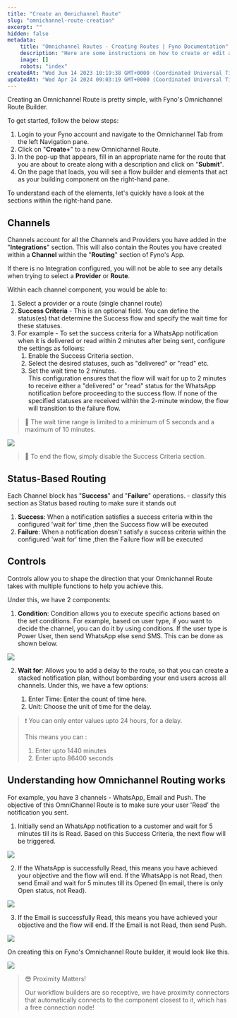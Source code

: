 ```yaml
---
title: "Create an Omnichannel Route"
slug: "omnichannel-route-creation"
excerpt: ""
hidden: false
metadata:
    title: "Omnichannel Routes - Creating Routes | Fyno Documentation"
    description: "Here are some instructions on how to create or edit an omnichannel route."
    image: []
    robots: "index"
createdAt: "Wed Jun 14 2023 10:19:38 GMT+0000 (Coordinated Universal Time)"
updatedAt: "Wed Apr 24 2024 09:03:19 GMT+0000 (Coordinated Universal Time)"
---
```


Creating an Omnichannel Route is pretty simple, with Fyno's Omnichannel Route Builder.

To get started, follow the below steps:

1. Login to your Fyno account and navigate to the Omnichannel Tab from the left Navigation pane.
2. Click on "**Create+**" to a new Omnichannel Route.
3. In the pop-up that appears, fill in an appropriate name for the route that you are about to create along with a description and click on "**Submit**".
4. On the page that loads, you will see a flow builder and elements that act as your building component on the right-hand pane.

To understand each of the elements, let's quickly have a look at the sections within the right-hand pane.

## Channels

Channels account for all the Channels and Providers you have added in the "**Integrations**" section. This will also contain the Routes you have created within a **Channel** within the "**Routing**" section of Fyno's App.

If there is no Integration configured, you will not be able to see any details when trying to select a **Provider** or **Route**.

Within each channel component, you would be able to:

1. Select a provider or a route (single channel route)
2. **Success Criteria** - This is an optional field. You can define the status(es) that determine the Success flow and specify the wait time for these statuses.
3. For example - To set the success criteria for a WhatsApp notification when it is delivered or read within 2 minutes after being sent, configure the settings as follows:
    1. Enable the Success Criteria section.
    2. Select the desired statuses, such as "delivered" or "read" etc.
    3. Set the wait time to 2 minutes.  
       This configuration ensures that the flow will wait for up to 2 minutes to receive either a "delivered" or "read" status for the WhatsApp notification before proceeding to the success flow. If none of the specified statuses are received within the 2-minute window, the flow will transition to the failure flow.

> 📘 The wait time range is limited to a minimum of 5 seconds and a maximum of 10 minutes.

![](/images/44d4aef-new_omni_status.png)

> 📘 To end the flow, simply disable the Success Criteria section.

## Status-Based Routing

Each Channel block has "**Success**" and "**Failure**" operations. - classify this section as Status based routing to make sure it stands out

1. **Success**: When a notification satisfies a success criteria within the configured 'wait for' time ,then the Success flow will be executed
2. **Failure**: When a notification doesn't satisfy a success criteria within the configured 'wait for' time ,then the Failure flow will be executed

## Controls

Controls allow you to shape the direction that your Omnichannel Route takes with multiple functions to help you achieve this.

Under this, we have 2 components:

1. **Condition**: Condition allows you to execute specific actions based on the set conditions. For example, based on user type, if you want to decide the channel, you can do it by using conditions. If the user type is Power User, then send WhatsApp else send SMS. This can be done as shown below.

![](/images/1e38666-omni-channel-route.png)

2. **Wait for**: Allows you to add a delay to the route, so that you can create a stacked notification plan, without bombarding your end users across all channels. Under this, we have a few options:

    1. Enter Time: Enter the count of time here.
    2. Unit: Choose the unit of time for the delay.

> ❗️ You can only enter values upto 24 hours, for a delay.
>
> This means you can :
>
> 1. Enter upto 1440 minutes
> 2. Enter upto 86400 seconds

## Understanding how Omnichannel Routing works

For example, you have 3 channels - WhatsApp, Email and Push. The objective of this OmniChannel Route is to make sure your user 'Read' the notification you sent.

1. Initially send an WhatsApp notification to a customer and wait for 5 minutes till its is Read. Based on this Success Criteria, the next flow will be triggered.

![](/images/8883b72-whatsapp_omni.png)

2. If the WhatsApp is successfully Read, this means you have achieved your objective and the flow will end. If the WhatsApp is not Read, then send Email and wait for 5 minutes till its Opened (In email, there is only Open status, not Read).

![](/images/2278b7b-email_omni.png)

3. If the Email is successfully Read, this means you have achieved your objective and the flow will end. If the Email is not Read, then send Push.

![](/images/6956a7a-push_omni.png)

On creating this on Fyno's Omnichannel Route builder, it would look like this.

![](/images/916fdc4-omni_channel_route.png)

> 😎 Proximity Matters!
>
> Our workflow builders are so receptive, we have proximity connectors that automatically connects to the component closest to it, which has a free connection node!
